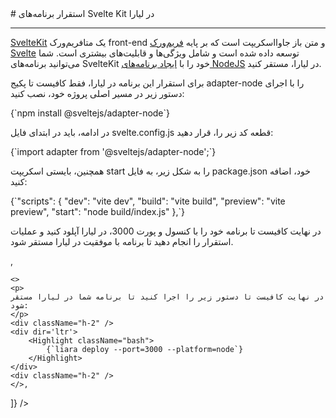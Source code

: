 

<Layout>
<Head>
<title>مستندات استقرار برنامه‌های Svelte Kit - لیارا</title>
<meta property="og:title" content="مستندات خدمات رایانش ابری لیارا" />
<meta property="og:description" content="مستندات مربوط به نحوه استقرار برنامه‌های Svelte Kit در پلتفرم NodeJS در لیارا"  />
<meta property="og:image" content="https://media.liara.ir/logos/liara-poster.jpg" />
</Head>
# استقرار برنامه‌های Svelte Kit در لیارا
<hr className="mb-2" />
<a href="https://svelte.dev/" className="text-[#2196f3] ">SvelteKit</a> یک متافریم‌ورک front-end و متن باز جاوااسکریپت است که بر پایه <a href="../svelte" className="text-[#2196f3] ">فریم‌ورک Svelte</a> توسعه داده شده است و شامل ویژگی‌ها و قابلیت‌های بیشتری است. شما می‌توانید برنامه‌های SvelteKit خود را با <a href="../../how-tos/create-app" className="text-[#2196f3] ">ایجاد برنامه‌های NodeJS</a> در لیارا، مستقر کنید.
<div className='h-2' />

برای استقرار این برنامه در لیارا، فقط کافیست تا پکیج <Important>adapter-node</Important> را با اجرای دستور زیر در مسیر اصلی پروژه خود، نصب کنید:

<div className="h-2" />
<div dir='ltr'>
    <Highlight className="bash">
        {`npm install @sveltejs/adapter-node`}
    </Highlight>
</div>
<div className="h-2" />

در ادامه، باید در ابتدای فایل <Important>svelte.config.js</Important> قطعه کد زیر را، قرار دهید:

<div className="h-2" />
<div dir='ltr'>
    <Highlight className="js">
        {`import adapter from '@sveltejs/adapter-node';`}
    </Highlight>
</div>
<div className="h-2" />

همچنین، بایستی اسکریپت <Important>start</Important> را به شکل زیر، به فایل <Important>package.json</Important> خود، اضافه کنید:

<div className="h-2" />
<div dir='ltr'>
    <Highlight className="json">
        {`"scripts": {
		"dev": "vite dev",
		"build": "vite build",
		"preview": "vite preview",
		"start": "node build/index.js"
	},`}
    </Highlight>
</div>
<div className="h-2" />


<Section id="deploy" title="استقرار برنامه" />
<Tabs 
    tabs={["Liara Console", "Liara CLI"]} 
    content={[
    <>
    <p>در نهایت کافیست تا برنامه خود را با کنسول و پورت 3000، در لیارا آپلود کنید و عملیات استقرار را انجام دهید تا برنامه با موفقیت در لیارا مستقر شود.</p>
    </>,

    <>
    <p>
    در نهایت کافیست تا دستور زیر را اجرا کنید تا برنامه شما در لیارا مستقر شود:
    </p>
    <div className="h-2" />
    <div dir='ltr'>
        <Highlight className="bash">
            {`liara deploy --port=3000 --platform=node`}
        </Highlight>
    </div>
    <div className="h-2" />
    </>,

]} 
/>

</Layout>